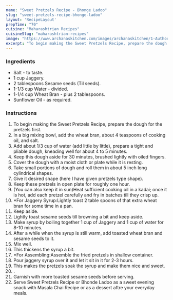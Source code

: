 ---
name: "Sweet Pretzels Recipe - Bhonge Ladoo"
slug: "sweet-pretzels-recipe-bhonge-ladoo"
layout: 'RecipeLayout'
prepTime: "70"
cuisine: "Maharashtrian Recipes"
cuisineSlug: "maharashtrian-recipes"
image: "https://www.archanaskitchen.com/images/archanaskitchen/1-Author/appupatil-gmail.com/Sweet_pretzels_Bhonge_laddoo_recipe.jpg"
excerpt: "To begin making the Sweet Pretzels Recipe, prepare the dough for the pretzels first"
---

### Ingredients

- Salt - to taste.
- 1 cup Jaggery.
- 2 tablespoons Sesame seeds (Til seeds).
- 1-1/3 cup Water - divided.
- 1-1/4 cup Wheat Bran - plus 2 tablespoons.
- Sunflower Oil - as required.

### Instructions

1. To begin making the Sweet Pretzels Recipe, prepare the dough for the pretzels first.
1. In a big mixing bowl, add the wheat bran, about 4 teaspoons of cooking oil, and salt.
1. Add about 1/3 cup of water (add little by little), prepare a tight and pliable dough, kneading well for about 4 to 5 minutes.
1. Keep this dough aside for 30 minutes, brushed lightly with oiled fingers.
1. Cover the dough with a moist cloth or plate while it is resting.
1. Take small portions of dough and roll them in about 5 inch long cylindrical shapes.
1. Give it desired shape (here I have given pretzels type shape).
1. Keep these pretzels in open plate for roughly one hour.
1. (You can also keep it in sun)Heat sufficient cooking oil in a kadai; once it is hot, add each pretzel carefully and fry in batches till they crisp up.
1. *For Jaggery Syrup:Lightly toast 2 table spoons of that extra wheat bran for some time in a pan.
1. Keep aside.
1. Lightly toast sesame seeds till browning a bit and keep aside.
1. Make syrup by boiling together 1 cup of Jaggery and 1 cup of water for 8-10 minutes.
1. After a while when the syrup is still warm, add toasted wheat bran and sesame seeds to it.
1. Mix well.
1. This thickens the syrup a bit.
1. *For Assembling:Assemble the fried pretzels in shallow container.
1. Pour jaggery syrup over it and let it sit in it for 2-3 hours.
1. This makes the pretzels soak the syrup and make them nice and sweet.
1. .
1. Garnish with more toasted sesame seeds before serving.
1. Serve Sweet Pretzels Recipe or Bhonde Ladoo as a sweet evening snack with Masala Chai Recipe or as a dessert aftre your everyday meals.
